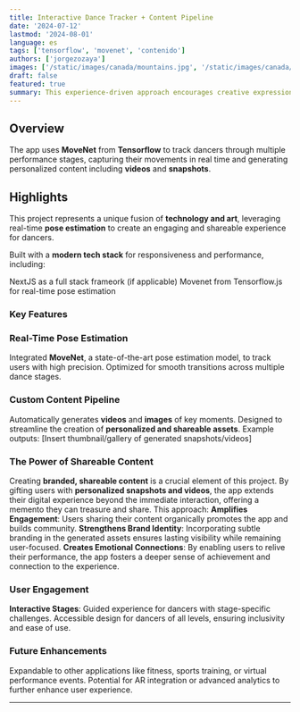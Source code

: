 ```yaml
---
title: Interactive Dance Tracker + Content Pipeline
date: '2024-07-12'
lastmod: '2024-08-01'
language: es
tags: ['tensorflow', 'movenet', 'contenido']
authors: ['jorgezozaya']
images: ['/static/images/canada/mountains.jpg', '/static/images/canada/toronto.jpg']
draft: false
featured: true
summary: This experience-driven approach encourages creative expression and gives users an asset to share and celebrate their performance.
---
```




## Overview
The app uses **MoveNet** from **Tensorflow** to track dancers through multiple performance stages, capturing their movements in real time and generating personalized content including **videos** and **snapshots**. 

## Highlights

This project represents a unique fusion of **technology and art**, leveraging real-time **pose estimation** to create an engaging and shareable experience for dancers.

Built with a **modern tech stack** for responsiveness and performance, including:

NextJS as a full stack frameork (if applicable)
Movenet from Tensorflow.js for real-time pose estimation

### Key Features

### Real-Time Pose Estimation
Integrated **MoveNet**, a state-of-the-art pose estimation model, to track users with high precision.
Optimized for smooth transitions across multiple dance stages.

### Custom Content Pipeline
Automatically generates **videos** and **images** of key moments.
Designed to streamline the creation of **personalized and shareable assets**.
Example outputs:
[Insert thumbnail/gallery of generated snapshots/videos]

### The Power of Shareable Content
Creating **branded, shareable content** is a crucial element of this project. By gifting users with **personalized snapshots and videos**, the app extends their digital experience beyond the immediate interaction, offering a memento they can treasure and share. This approach:
**Amplifies Engagement**: Users sharing their content organically promotes the app and builds community.
**Strengthens Brand Identity**: Incorporating subtle branding in the generated assets ensures lasting visibility while remaining user-focused.
**Creates Emotional Connections**: By enabling users to relive their performance, the app fosters a deeper sense of achievement and connection to the experience.

### User Engagement
**Interactive Stages**: Guided experience for dancers with stage-specific challenges.
Accessible design for dancers of all levels, ensuring inclusivity and ease of use.

### Future Enhancements
Expandable to other applications like fitness, sports training, or virtual performance events.
Potential for AR integration or advanced analytics to further enhance user experience.

---